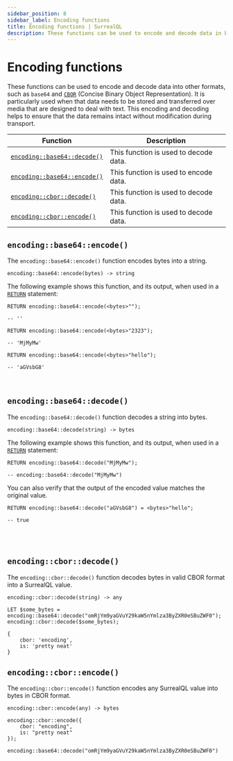```yaml
---
sidebar_position: 8
sidebar_label: Encoding functions
title: Encoding functions | SurrealQL
description: These functions can be used to encode and decode data in base64. It is particularly used when that data needs to be stored and transferred over media that are designed to deal with text. This encoding and decoding helps to ensure that the data remains intact without modification during transport.
---
```


# Encoding functions

These functions can be used to encode and decode data into other formats, such as `base64` and [`CBOR`](/docs/surrealdb/integration/cbor) (Concise Binary Object Representation). It is particularly used when that data needs to be stored and transferred over media that are designed to deal with text. This encoding and decoding helps to ensure that the data remains intact without modification during transport.

<table>
  <thead>
    <tr>
      <th scope="col">Function</th>
      <th scope="col">Description</th>
    </tr>
  </thead>
  <tbody>
    <tr>
      <td scope="row" data-label="Function"><a href="#encodingbase64decode"><code>encoding::base64::decode()</code></a></td>
      <td scope="row" data-label="Description">This function is used to decode data.</td>
    </tr>
    <tr>
      <td scope="row" data-label="Function"><a href="#encodingbase64encode"><code>encoding::base64::encode()</code></a></td>
      <td scope="row" data-label="Description"> This function is used to encode data. </td>
    </tr>
    <tr>
      <td scope="row" data-label="Function"><a href="#encodingcbordecode"><code>encoding::cbor::decode()</code></a></td>
      <td scope="row" data-label="Description">This function is used to decode data.</td>
    </tr>
    <tr>
      <td scope="row" data-label="Function"><a href="#encodingcborencode"><code>encoding::cbor::encode()</code></a></td>
      <td scope="row" data-label="Description">This function is used to decode data.</td>
    </tr>
  </tbody>
</table>

## `encoding::base64::encode()`

The `encoding::base64::encode()` function encodes bytes into a string.

```surql title="API DEFINITION"
encoding::base64::encode(bytes) -> string
```

The following example shows this function, and its output, when used in a [`RETURN`](/docs/surrealql/statements/return) statement:

```surql
RETURN encoding::base64::encode(<bytes>"");

-- ''
```

```surql
RETURN encoding::base64::encode(<bytes>"2323");

-- 'MjMyMw'
```

```surql
RETURN encoding::base64::encode(<bytes>"hello");

-- 'aGVsbG8'
```

<br />

## `encoding::base64::decode()`

The `encoding::base64::decode()` function decodes a string into bytes.

```surql title="API DEFINITION"
encoding::base64::decode(string) -> bytes
```
The following example shows this function, and its output, when used in a [`RETURN`](/docs/surrealql/statements/return) statement:

```surql
RETURN encoding::base64::decode("MjMyMw");

-- encoding::base64::decode("MjMyMw")
```

You can also verify that the output of the encoded value matches the original value. 

```surql
RETURN encoding::base64::decode("aGVsbG8") = <bytes>"hello";

-- true
```

<br /><br />

## `encoding::cbor::decode()`

The `encoding::cbor::decode()` function decodes bytes in valid CBOR format into a SurrealQL value.

```surql title="API DEFINITION"
encoding::cbor::decode(string) -> any
```

```surql
LET $some_bytes = encoding::base64::decode("omRjYm9yaGVuY29kaW5nYmlza3ByZXR0eSBuZWF0");
encoding::cbor::decode($some_bytes);
```

```surql title="Output"
{
	cbor: 'encoding',
	is: 'pretty neat'
}
```

## `encoding::cbor::encode()`

The `encoding::cbor::encode()` function encodes any SurrealQL value into bytes in CBOR format.

```surql title="API DEFINITION"
encoding::cbor::encode(any) -> bytes
```

```surql
encoding::cbor::encode({
    cbor: "encoding",
    is: "pretty neat"
});
```

```surql title="Output"
encoding::base64::decode("omRjYm9yaGVuY29kaW5nYmlza3ByZXR0eSBuZWF0")
```